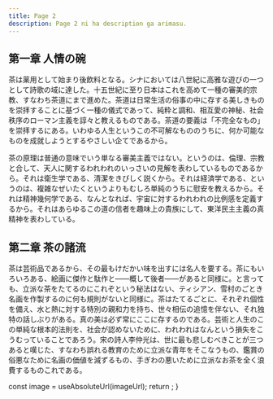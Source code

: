 ```yaml
---
title: Page 2
description: Page 2 ni ha description ga arimasu.
---
```



## 第一章 人情の碗

茶は薬用として始まり後飲料となる。シナにおいては八世紀に高雅な遊びの一つとして詩歌の域に達した。十五世紀に至り日本はこれを高めて一種の審美的宗教、すなわち茶道にまで進めた。茶道は日常生活の俗事の中に存する美しきものを崇拝することに基づく一種の儀式であって、純粋と調和、相互愛の神秘、社会秩序のローマン主義を諄々と教えるものである。茶道の要義は「不完全なもの」を崇拝するにある。いわゆる人生というこの不可解なもののうちに、何か可能なものを成就しようとするやさしい企てであるから。

茶の原理は普通の意味でいう単なる審美主義ではない。というのは、倫理、宗教と合して、天人に関するわれわれのいっさいの見解を表わしているものであるから。それは衛生学である、清潔をきびしく説くから。それは経済学である、というのは、複雑なぜいたくというよりもむしろ単純のうちに慰安を教えるから。それは精神幾何学である、なんとなれば、宇宙に対するわれわれの比例感を定義するから。それはあらゆるこの道の信者を趣味上の貴族にして、東洋民主主義の真精神を表わしている。

## 第二章 茶の諸流

茶は芸術品であるから、その最もけだかい味を出すには名人を要する。茶にもいろいろある、絵画に傑作と駄作と――概して後者――があると同様に。と言っても、立派な茶をたてるのにこれぞという秘法はない、ティシアン、雪村のごとき名画を作製するのに何も規則がないと同様に。茶はたてるごとに、それぞれ個性を備え、水と熱に対する特別の親和力を持ち、世々相伝の追憶を伴ない、それ独特の話しぶりがある。真の美は必ず常にここに存するのである。芸術と人生のこの単純な根本的法則を、社会が認めないために、われわれはなんという損失をこうむっていることであろう。宋の詩人李仲光は、世に最も悲しむべきことが三つあると嘆じた、すなわち誤れる教育のために立派な青年をそこなうもの、鑑賞の俗悪なために名画の価値を減ずるもの、手ぎわの悪いために立派なお茶を全く浪費するものこれである。


  const image = useAbsoluteUrl(imageUrl);
  return <Seo title="Page 2" image={image} />;
}
